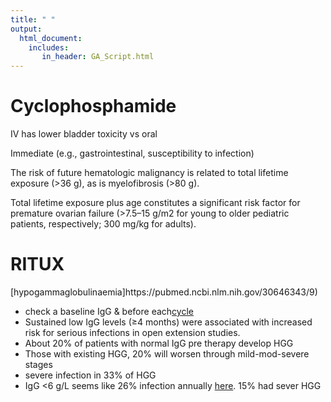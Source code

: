 ---
title: " "
output: 
  html_document:
    includes:
       in_header: GA_Script.html
---


# Cyclophosphamide

IV has lower bladder toxicity vs oral

Immediate (e.g., gastrointestinal, susceptibility to infection)

The risk of future hematologic malignancy is related to total lifetime exposure (\>36 g), as is myelofibrosis (\>80 g).

Total lifetime exposure plus age constitutes a significant risk factor for premature ovarian failure (\>7.5–15 g/m2 for young to older pediatric patients, respectively; 300 mg/kg for adults).

# RITUX

[hypogammaglobulinaemia]https://pubmed.ncbi.nlm.nih.gov/30646343/9)

-    check a baseline IgG & before each[cycle](https://pubmed.ncbi.nlm.nih.gov/30646343/) 
-   Sustained low IgG levels (≥4 months) were associated with increased risk for serious infections in open extension studies.
-  About 20% of patients with normal IgG pre therapy develop HGG
-   Those with existing HGG, 20% will worsen through mild-mod-severe stages
-    severe infection in 33% of HGG
-   IgG <6 g/L seems like 26% infection annually [here](https://pubmed.ncbi.nlm.nih.gov/32441645/). 15% had sever HGG
